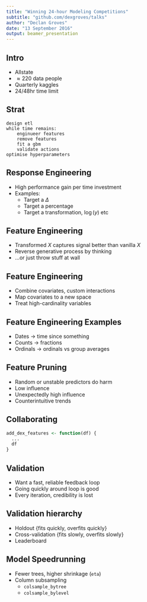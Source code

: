 ```yaml
---
title: "Winning 24-hour Modeling Competitions"
subtitle: "github.com/dexgroves/talks"
author: "Declan Groves"
date: "13 September 2016"
output: beamer_presentation
---
```


## Intro

  - Allstate
  - $\approx 220$ data people
  - Quarterly kaggles
  - 24/48hr time limit

## Strat

```
design etl
while time remains:
    enginueer features
    remove features
    fit a gbm
    validate actions
optimise hyperparameters
```

<!-- Words on what a gbm is. xgboost -->

<!-- Zhang said that ideas last about a week, so plenty of time -->

<!-- Small data: linear models. Stuff with greater resources: other models. -->

## Response Engineering

  - High performance gain per time investment
  - Examples:
    - Target a $\Delta$
    - Target a percentage
    - Target a transformation, $\log(y)$ etc

## Feature Engineering

  - Transformed $X$ captures signal better than vanilla $X$
  - Reverse generative process by thinking
  - ...or just throw stuff at wall

## Feature Engineering

  - Combine covariates, custom interactions
  - Map covariates to a new space
  - Treat high-cardinality variables

## Feature Engineering Examples

  - Dates $\rightarrow$ time since something
  - Counts $\rightarrow$ fractions
  - Ordinals $\rightarrow$ ordinals vs group averages

## Feature Pruning

  - Random or unstable predictors do harm
  - Low influence
  - Unexpectedly high influence
  - Counterintuitive trends

## Collaborating

```R
add_dex_features <- function(df) {
  ...
  df
}
```

<!-- Say wordson importance of version control, etc, should be obvious. -->

## Validation

  - Want a fast, reliable feedback loop
  - Going quickly around loop is good
  - Every iteration, credibility is lost

<!-- Tradeoff. Zhang "think more and try less". -->

## Validation hierarchy

  - Holdout {fits quickly, overfits quickly}
  - Cross-validation {fits slowly, overfits slowly}
  - Leaderboard

## Model Speedrunning

  - Fewer trees, higher shrinkage (`eta`)
  - Column subsampling
    - `colsample_bytree`
    - `colsample_bylevel`
